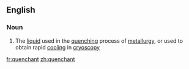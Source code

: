 ==English==

===Noun===
{{en-noun}}

# The [[liquid]] used in the [[quenching]] process of [[metallurgy]], or used to obtain rapid [[cooling]] in [[cryoscopy]]

[[fr:quenchant]]
[[zh:quenchant]]